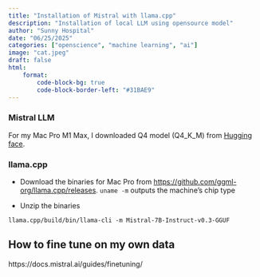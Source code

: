 ```yaml
---
title: "Installation of Mistral with llama.cpp"
description: "Installation of local LLM using opensource model"
author: "Sunny Hospital"
date: "06/25/2025"
categories: ["openscience", "machine learning", "ai"]
image: "cat.jpeg"
draft: false
html:
    format:
        code-block-bg: true
        code-block-border-left: "#31BAE9"
---
```



###  Mistral LLM

For my Mac Pro M1 Max, I downloaded Q4 model (Q4_K_M) from [Hugging face](https://huggingface.co/mradermacher/Mistral-7B-Instruct-v0.3-GGUF).


### llama.cpp
* Download the binaries for Mac Pro from [https://github.com/ggml-org/llama.cpp/releases](https://github.com/ggml-org/llama.cpp/releases).
`uname -m` outputs the machine's chip type

* Unzip the binaries
```
llama.cpp/build/bin/llama-cli -m Mistral-7B-Instruct-v0.3-GGUF
```

## How to fine tune on my own data
https://docs.mistral.ai/guides/finetuning/



